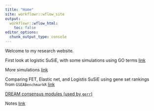 ```yaml
---
title: "Home"
site: workflowr::wflow_site
output:
  workflowr::wflow_html:
    toc: false
editor_options:
  chunk_output_type: console
---
```


Welcome to my research website.

First look at logistic SuSiE, with some simulations using GO terms [link](GO_simulation.html)

More simulations [link](simulations.html)

Comparing FET, Elastic net, and Logistis SuSiE using gene set rankings from `GSEABenchmarkR` [link](gseabenchmarkR_relevance.html)

[DREAM consensus modules (used by `gerr`)](gerr_dream.html)

Notes [link](gsea_notes.html)

